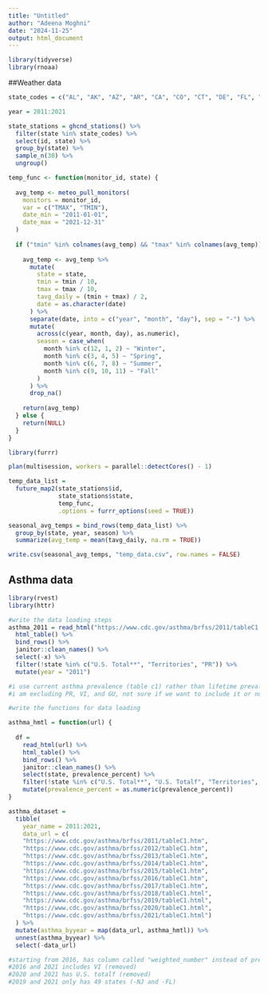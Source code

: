 ```yaml
---
title: "Untitled"
author: "Adeena Moghni"
date: "2024-11-25"
output: html_document
---
```


```r
library(tidyverse)
library(rnoaa)
```

##Weather data

```r
state_codes = c("AL", "AK", "AZ", "AR", "CA", "CO", "CT", "DE", "FL", "GA", "HI", "ID", "IL", "IN", "IA", "KS", "KY", "LA", "ME", "MD", "MA", "MI", "MN", "MS", "MO", "MT", "NE", "NV", "NH", "NJ", "NM", "NY", "NC", "ND", "OH", "OK", "OR", "PA", "RI", "SC", "SD", "TN", "TX", "UT", "VT", "VA", "WA", "WV", "WI", "WY")

year = 2011:2021

state_stations = ghcnd_stations() %>% 
  filter(state %in% state_codes) %>% 
  select(id, state) %>% 
  group_by(state) %>% 
  sample_n(30) %>% 
  ungroup()
```

```r
temp_func <- function(monitor_id, state) {
 
  avg_temp <- meteo_pull_monitors(
    monitors = monitor_id,
    var = c("TMAX", "TMIN"),
    date_min = "2011-01-01",
    date_max = "2021-12-31"
  )
  
  if ("tmin" %in% colnames(avg_temp) && "tmax" %in% colnames(avg_temp)) {
    
    avg_temp <- avg_temp %>%
      mutate(
        state = state, 
        tmin = tmin / 10,  
        tmax = tmax / 10,  
        tavg_daily = (tmin + tmax) / 2,  
        date = as.character(date)
      ) %>%
      separate(date, into = c("year", "month", "day"), sep = "-") %>%
      mutate(
        across(c(year, month, day), as.numeric),  
        season = case_when(
          month %in% c(12, 1, 2) ~ "Winter",
          month %in% c(3, 4, 5) ~ "Spring",
          month %in% c(6, 7, 8) ~ "Summer",
          month %in% c(9, 10, 11) ~ "Fall"
        )
      ) %>%
      drop_na()  
    
    return(avg_temp)
  } else {
    return(NULL)
  }
}
```

```r
library(furrr)

plan(multisession, workers = parallel::detectCores() - 1)

temp_data_list = 
  future_map2(state_stations$id, 
              state_stations$state, 
              temp_func, 
              .options = furrr_options(seed = TRUE))
```

```r
seasonal_avg_temps = bind_rows(temp_data_list) %>% 
  group_by(state, year, season) %>% 
  summarize(avg_temp = mean(tavg_daily, na.rm = TRUE))

write.csv(seasonal_avg_temps, "temp_data.csv", row.names = FALSE)
```

## Asthma data
```r
library(rvest)
library(httr)

#write the data loading steps
asthma_2011 = read_html("https://www.cdc.gov/asthma/brfss/2011/tableC1.htm") %>% 
  html_table() %>% 
  bind_rows() %>% 
  janitor::clean_names() %>% 
  select(-x) %>% 
  filter(!state %in% c("U.S. Total**", "Territories", "PR")) %>% 
  mutate(year = "2011")

#i use current asthma prevalence (table c1) rather than lifetime prevalence and only keep the prevalence percent (instead of numbers) 
#i am excluding PR, VI, and GU, not sure if we want to include it or not?

#write the functions for data loading

asthma_hmtl = function(url) {
  
  df = 
    read_html(url) %>% 
    html_table() %>% 
    bind_rows() %>% 
    janitor::clean_names() %>% 
    select(state, prevalence_percent) %>% 
    filter(!state %in% c("U.S. Total**", "U.S. Totalf", "Territories", "PR", "GU", "VI")) %>% 
    mutate(prevalence_percent = as.numeric(prevalence_percent))
}

asthma_dataset = 
  tibble(
    year_name = 2011:2021,
    data_url = c(
    "https://www.cdc.gov/asthma/brfss/2011/tableC1.htm",
    "https://www.cdc.gov/asthma/brfss/2012/tableC1.htm", 
    "https://www.cdc.gov/asthma/brfss/2013/tableC1.htm",
    "https://www.cdc.gov/asthma/brfss/2014/tableC1.htm",
    "https://www.cdc.gov/asthma/brfss/2015/tableC1.htm",
    "https://www.cdc.gov/asthma/brfss/2016/tableC1.htm",
    "https://www.cdc.gov/asthma/brfss/2017/tableC1.htm",
    "https://www.cdc.gov/asthma/brfss/2018/tableC1.html",
    "https://www.cdc.gov/asthma/brfss/2019/tableC1.html",
    "https://www.cdc.gov/asthma/brfss/2020/tableC1.html",
    "https://www.cdc.gov/asthma/brfss/2021/tableC1.html")
  ) %>% 
  mutate(asthma_byyear = map(data_url, asthma_hmtl)) %>% 
  unnest(asthma_byyear) %>% 
  select(-data_url)

#starting from 2016, has column called "weighted_number" instead of prevalence number
#2016 and 2021 includes VI (removed)
#2020 and 2021 has U.S. totalf (removed)
#2019 and 2021 only has 49 states (-NJ and -FL)

```

